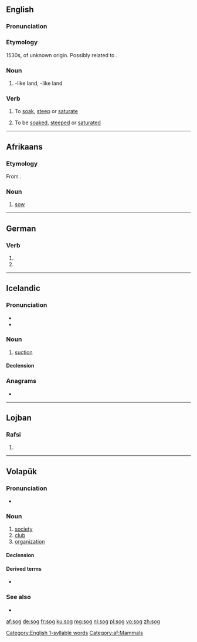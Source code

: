 {{also|Sog|SOG|sög|sǫg|søg|sog.}}
==English==
===Pronunciation===
{{rfp|lang=en}}
{{rfap|lang=en}}
[[Category:English 1-syllable words]]

===Etymology===
1530s, of unknown origin. Possibly related to {{term|soak|lang=en}}.

===Noun===
{{en-noun}}

# {{l|en|marsh}}-like land, {{l|en|bog}}-like land

===Verb===
{{en-verb|sogs|sogging|sogged}}

# {{lb|en|transitive}} To [[soak]], [[steep]] or [[saturate]]
# {{lb|en|intransitive}} To be [[soaked]], [[steeped]] or [[saturated]]

----

==Afrikaans==

===Etymology===
From {{etyl|nl|af}} {{m|nl|zeug}}.

===Noun===
{{af-noun|sôe}}

# [[sow]]

[[Category:af:Mammals]]

----

==German==

===Verb===
{{head|de|verb form}}

# {{de-verb form of|saugen|1|s|v}}
# {{de-verb form of|saugen|3|s|v}}
----

==Icelandic==

===Pronunciation===
* {{IPA|/sɔːɣ/|lang=is}}
* {{rhymes|ɔːɣ|lang=is}}
{{rfap|lang=is}}

===Noun===
{{is-noun|n|sogs|-}}

# [[suction]]

====Declension====
{{is-decl-noun-n-s|s|o|g|pl=-}}

===Anagrams===
* {{l|is|gos}}

----

==Lojban==

===Rafsi===
{{jbo-rafsi}}

# {{jbo-rafsi of|sorgu}}

----

==Volapük==

===Pronunciation===
* {{IPA|/soɡ/|lang=vo}}

===Noun===
{{vo-noun}}

# [[society]]
# [[club]]
# [[organization]]

====Declension====
{{vo-decl-noun}}

====Derived terms====
* {{l|vo|sogäd}}

===See also===
* {{l|vo|klub}}

[[af:sog]]
[[de:sog]]
[[fr:sog]]
[[ku:sog]]
[[mg:sog]]
[[nl:sog]]
[[pl:sog]]
[[vo:sog]]
[[zh:sog]]